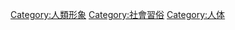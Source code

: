 {{catmore}}
{{Commonscat|Nudity}}

[[Category:人類形象|Category:人類形象]]
[[Category:社會習俗|Category:社會習俗]]
[[Category:人体|Category:人体]]